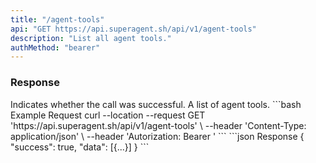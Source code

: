 ```yaml
---
title: "/agent-tools"
api: "GET https://api.superagent.sh/api/v1/agent-tools"
description: "List all agent tools."
authMethod: "bearer"
---
```


### Response

<ResponseField name="success" type="boolean">
  Indicates whether the call was successful.
</ResponseField>

<ResponseField name="data" type="object">
  A list of agent tools.
</ResponseField>

<RequestExample>
```bash Example Request
curl --location --request GET 'https://api.superagent.sh/api/v1/agent-tools' \
--header 'Content-Type: application/json' \
--header 'Autorization: Bearer <token>'
```
</RequestExample>

<ResponseExample>
```json Response
{
  "success": true,
  "data": [{...}]
}
```
</ResponseExample>
